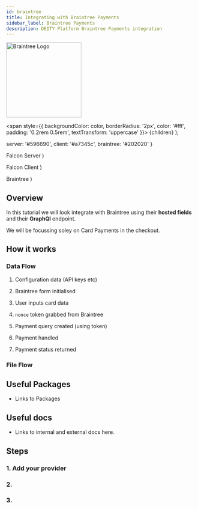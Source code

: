```yaml
---
id: braintree
title: Integrating with Braintree Payments
sidebar_label: Braintree Payments
description: DEITY Platform Braintree Payments integration
---
```


<a href="https://www.braintreepayments.com/" rel="noreferrer noopener" target="_blank" aria-label="visit the Braintree site">
  <img src="/img/docs/platform/braintree.svg" alt="Braintree Logo" width="200" />
</a>

  <span
    style={{
      backgroundColor: color,
      borderRadius: '2px',
      color: '#fff',
      padding: '0.2rem 0.5rem',
      textTransform: 'uppercase'
    }}>
    {children}
  </span>
);

  server: '#596690',
  client: '#a7345c',
  braintree: '#202020'
}

  <Highlight color={colors.server}>Falcon Server</Highlight>
)

  <Highlight color={colors.client}>Falcon Client</Highlight>
)

  <Highlight color={colors.braintree}>Braintree</Highlight>
)


## Overview

In this tutorial we will look integrate with Braintree using their **hosted fields** and their **GraphQl** endpoint.

We will be focussing soley on Card Payments in the checkout.


## How it works

### Data Flow

1. <ServerFlag /> Configuration data (API keys etc)

2. <ClientFlag /> Braintree form initialised

3. <ClientFlag /> User inputs card data

4. <BraintreeFlag /> `nonce` token grabbed from Braintree

5. <ServerFlag /> Payment query created (using token)

6. <BraintreeFlag /> Payment handled

6. <ServerFlag /> Payment status returned


### File Flow

## Useful Packages

- Links to Packages

## Useful docs

- Links to internal and external docs here.

## Steps

### 1. Add your provider

### 2. 

### 3.
